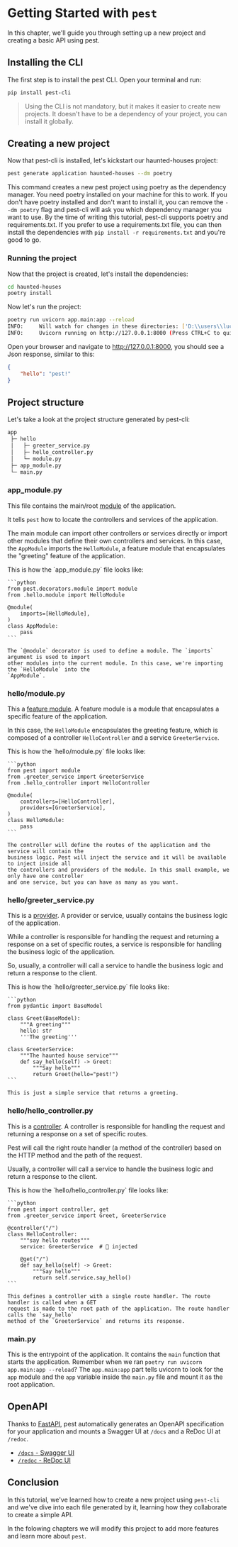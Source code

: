 
# Getting Started with `pest`

In this chapter, we'll guide you through setting up a new project and creating a basic API using
pest.

## Installing the CLI

The first step is to install the pest CLI. Open your terminal and run:

```bash
pip install pest-cli
```

> Using the CLI is not mandatory, but it makes it easier to create new projects.
> It doesn't have to be a dependency of your project, you can install it globally.

## Creating a new project

Now that pest-cli is installed, let's kickstart our haunted-houses project:

```bash
pest generate application haunted-houses --dm poetry
```

This command creates a new pest project using poetry as the dependency manager. You need poetry
installed on your machine for this to work. If you don't have poetry installed and don't want to
install it, you can remove the `--dm poetry` flag and pest-cli will ask you which dependency manager
you want to use. By the time of writing this tutorial, pest-cli supports poetry and 
requirements.txt. If you prefer to use a requirements.txt file, you can then install the 
dependencies with `pip install -r requirements.txt` and you're good to go.

### Running the project

Now that the project is created, let's install the dependencies:

```bash
cd haunted-houses
poetry install
```

Now let's run the project:

```bash
poetry run uvicorn app.main:app --reload
INFO:     Will watch for changes in these directories: ['D:\\users\\lucas\\Desktop\\appp\\poetry']
INFO:     Uvicorn running on http://127.0.0.1:8000 (Press CTRL+C to quit)
```

Open your browser and navigate to http://127.0.0.1:8000, you should see a Json response, similar to
this:

```json
{
    "hello": "pest!"
}
```

## Project structure

Let's take a look at the project structure generated by pest-cli:

```txt
app
 ├─ hello
 │   ├─ greeter_service.py
 │   ├─ hello_controller.py
 │   └─ module.py
 ├─ app_module.py
 └─ main.py
```

<FileTree>
    <FileTree.Folder name="app" defaultOpen>
        <FileTree.Folder name="hello" defaultOpen>
            <FileTree.File name="greeter_service.py" />
            <FileTree.File name="hello_controller.py" />
            <FileTree.File name="module.py" />
        </FileTree.Folder>
    </FileTree.Folder>
    <FileTree.File name="app_module.py" />
    <FileTree.File name="main.py" />
</FileTree>


### app_module.py

This file contains the main/root [module](../overview/modules.mdx) of the application.

It tells `pest` how to locate the controllers and services of the application.

The main module can import other controllers or services directly or import other modules that
define their own controllers and services. In this case, the `AppModule` imports the `HelloModule`,
a feature module that encapsulates the "greeting" feature of the application.

<InfoBox title="📄 app_module.py">
    This is how the `app_module.py` file looks like:

    ```python
    from pest.decorators.module import module
    from .hello.module import HelloModule

    @module(
        imports=[HelloModule],
    )
    class AppModule:
        pass
    ```

    The `@module` decorator is used to define a module. The `imports` argument is used to import
    other modules into the current module. In this case, we're importing the `HelloModule` into the
    `AppModule`.
</InfoBox>

### hello/module.py

This a [feature module](../overview/modules.mdx#feature-modules). A feature module is a module that
encapsulates a specific feature of the application.

In this case, the `HelloModule` encapsulates the greeting feature, which is composed of a controller
`HelloController` and a service `GreeterService`.

<InfoBox title="📄 hello/module.py">
    This is how the `hello/module.py` file looks like:

    ```python
    from pest import module
    from .greeter_service import GreeterService
    from .hello_controller import HelloController

    @module(
        controllers=[HelloController],
        providers=[GreeterService],
    )
    class HelloModule:
        pass
    ```

    The controller will define the routes of the application and the service will contain the
    business logic. Pest will inject the service and it will be available to inject inside all
    the controllers and providers of the module. In this small example, we only have one controller
    and one service, but you can have as many as you want.
</InfoBox>

### hello/greeter_service.py

This is a [provider](../overview/modules.mdx#providers). A provider or service, usually contains
the business logic of the application. 

While a controller is responsible for handling the request and returning a response on a set of
specific routes, a service is responsible for handling the business logic of the application.

So, usually, a controller will call a service to handle the business logic and return a response
to the client.

<InfoBox title="📄 hello/greeter_service.py">
    This is how the `hello/greeter_service.py` file looks like:

    ```python
    from pydantic import BaseModel

    class Greet(BaseModel):
        """A greeting"""
        hello: str
        '''The greeting'''

    class GreeterService:
        """The haunted house service"""
        def say_hello(self) -> Greet:
            """Say hello"""
            return Greet(hello="pest!")
    ```

    This is just a simple service that returns a greeting.
</InfoBox>  

### hello/hello_controller.py

This is a [controller](../overview/modules.mdx#controllers). A controller is responsible for
handling the request and returning a response on a set of specific routes.

Pest will call the right route handler (a method of the controller) based on the HTTP method and
the path of the request.

Usually, a controller will call a service to handle the business logic and return a response
to the client.

<InfoBox title="📄 hello/hello_controller.py">
    This is how the `hello/hello_controller.py` file looks like:

    ```python
    from pest import controller, get
    from .greeter_service import Greet, GreeterService

    @controller("/")
    class HelloController:
        """say hello routes"""
        service: GreeterService  # 💉 injected

        @get("/")
        def say_hello(self) -> Greet:
            """Say hello"""
            return self.service.say_hello()
    ```

    This defines a controller with a single route handler. The route handler is called when a GET
    request is made to the root path of the application. The route handler calls the `say_hello`
    method of the `GreeterService` and returns its response.
</InfoBox> 

### main.py

This is the entrypoint of the application. It contains the `main` function that starts the
application. Remember when we ran `poetry run uvicorn app.main:app --reload`? The `app.main:app`
part tells uvicorn to look for the `app` module and the `app` variable inside the `main.py` file
and mount it as the root application.

## OpenAPI

Thanks to [FastAPI](https://fastapi.tiangolo.com/), pest automatically generates an OpenAPI
specification for your application and mounts a Swagger UI at `/docs` and a ReDoc UI at `/redoc`.

* [`/docs` - Swagger UI](http://localhost:8000/docs)
* [`/redoc` - ReDoc UI](http://localhost:8000/redoc)

## Conclusion

In this tutorial, we've learned how to create a new project using `pest-cli` and we've dive into
each file generated by it, learning how they collaborate to create a simple API.

In the folowing chapters we will modify this project to add more features and learn more about 
`pest`.
